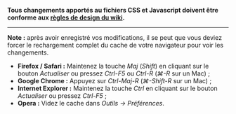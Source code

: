 <!--Autres langues: [[:bg:{{{1|{{FULLPAGENAME}}}}}|Български]] • [[:de:{{{1|{{FULLPAGENAME}}}}}|Deutsch]] • [[:el:{{{1|{{FULLPAGENAME}}}}}|Ελληνικά]] • [[:en:{{{1|{{FULLPAGENAME}}}}}|English]] • [[:es:{{{1|{{FULLPAGENAME}}}}}|Español]] • [[:fr:{{{1|{{FULLPAGENAME}}}}}|Français]] • [[:hu:{{{1|{{FULLPAGENAME}}}}}|Magyar]] • [[:it:{{{1|{{FULLPAGENAME}}}}}|Italiano]] • [[:ja:{{{1|{{FULLPAGENAME}}}}}|日本語]] • [[:ko:{{{1|{{FULLPAGENAME}}}}}|한국어]] • [[:nl:{{{1|{{FULLPAGENAME}}}}}|Nederlands]] • [[:pl:{{{1|{{FULLPAGENAME}}}}}|Polski]] • [[:pt:{{{1|{{FULLPAGENAME}}}}}|Português]] • [[:pt-br:{{{1|{{FULLPAGENAME}}}}}|Português do Brasil]] • [[:ru:{{{1|{{FULLPAGENAME}}}}}|Русский]] • [[:tr:{{{1|{{FULLPAGENAME}}}}}|Türkçe]] • [[:zh:{{{1|{{FULLPAGENAME}}}}}|中文]]
<hr>-->
<span class="warning">'''Tous changements apportés au fichiers CSS et Javascript doivent être conforme aux [[:gphelp:Wiki design rules|règles de design du wiki]].'''</span>
<hr>
'''Note :''' après avoir enregistré vos modifications, il se peut que vous deviez forcer le rechargement complet du cache de votre navigateur pour voir les changements.
* '''Firefox / Safari :''' Maintenez la touche ''Maj'' (''Shift'') en cliquant sur le bouton ''Actualiser'' ou pressez ''Ctrl-F5'' ou ''Ctrl-R'' (''⌘-R'' sur un Mac) ;
* '''Google Chrome :''' Appuyez sur ''Ctrl-Maj-R'' (''⌘-Shift-R'' sur un Mac) ;
* '''Internet Explorer :''' Maintenez la touche ''Ctrl'' en cliquant sur le bouton ''Actualiser'' ou pressez ''Ctrl-F5'' ;
* '''Opera :''' Videz le cache dans ''Outils → Préférences''.